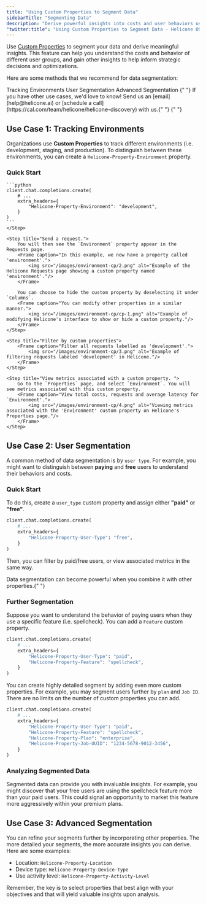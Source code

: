 ```yaml
---
title: "Using Custom Properties to Segment Data"
sidebarTitle: "Segmenting Data"
description: "Derive powerful insights into costs and user behaviors using custom properties in Helicone. Learn to track environments, user types, and more."
"twitter:title": "Using Custom Properties to Segment Data - Helicone OSS LLM Observability"
---
```



Use [Custom Properties](features/advanced-usage/custom-properties) to segment your data and derive meaningful insights. This feature can help you understand the costs and behavior of different user groups, and gain other insights to help inform strategic decisions and optimizations.

Here are some methods that we recommend for data segmentation:

<CardGroup cols={3}>
  <Card
    title="Use Case 1"
    href="/use-cases/segmentation#use-case-1-tracking-environments"
  >
    Tracking Environments
  </Card>
  <Card
    title="Use Case 2"
    href="/use-cases/segmentation#use-case-2-user-segmentation"
  >
    User Segmentation
  </Card>
  <Card
    title="Use Case 3"
    href="/use-cases/segmentation#use-case-3-advanced-segmentation"
  >
    Advanced Segmentation
  </Card>
</CardGroup>

<Note>
  {" "}
  If you have other use cases, we'd love to know! Send us an [email](help@helicone.ai)
  or [schedule a call](https://cal.com/team/helicone/helicone-discovery) with us.{" "}
</Note>{" "}

## Use Case 1: Tracking Environments

Organizations use **Custom Properties** to track different environments (i.e. development, staging, and production). To distinguish between these environments, you can create a `Helicone-Property-Environment` property.

### Quick Start

<Steps>
    <Step title="Add the 'Environment' property and assign a value.">

    ```python
    client.chat.completions.create(
        # ...
        extra_headers={
            "Helicone-Property-Environment": "development",
        }
    )
    ```
    </Step>

    <Step title="Send a request.">
        You will then see the `Environment` property appear in the Requests page.
        <Frame caption="In this example, we now have a property called 'environment'.">
            <img src="/images/environment-cp/2.png" alt="Example of the Helicone Requests page showing a custom property named 'environment'."/>
        </Frame>

        You can choose to hide the custom property by deselecting it under `Columns`.
        <Frame caption="You can modify other properties in a similar manner.">
            <img src="/images/environment-cp/cp-1.png" alt="Example of modifying Helicone's interface to show or hide a custom property."/>
        </Frame>
    </Step>

    <Step title="Filter by custom properties">
        <Frame caption="Filter all requests labelled as 'development'.">
            <img src="/images/environment-cp/3.png" alt="Example of filtering requests labeled 'development' in Helicone."/>
        </Frame>
    </Step>

    <Step title="View metrics associated with a custom property. ">
        Go to the `Properties` page, and select `Environment`. You will see metrics associated with this custom property.
        <Frame caption="View total costs, requests and average latency for `Environment'.">
            <img src="/images/environment-cp/4.png" alt="Viewing metrics associated with the 'Environment' custom property on Helicone's Properties page."/>
        </Frame>
    </Step>

</Steps>

## Use Case 2: User Segmentation

A common method of data segmentation is by `user type`. For example, you might want to distinguish between **paying** and **free** users to understand their behaviors and costs.

### Quick Start

To do this, create a `user_type` custom property and assign either **"paid"** or **"free"**.

```python
client.chat.completions.create(
    # ...
    extra_headers={
        "Helicone-Property-User-Type": "free",
    }
)
```

Then, you can filter by paid/free users, or view associated metrics in the same way.

<Tip>
  Data segmentation can become powerful when you combine it with other
  properties.{" "}
</Tip>

### Further Segmentation

Suppose you want to understand the behavior of paying users when they use a specific feature (i.e. spellcheck). You can add a `Feature` custom property.

```python
client.chat.completions.create(
    # ...
    extra_headers={
        "Helicone-Property-User-Type": "paid",
        "Helicone-Property-Feature": "spellcheck",
    }
)
```

You can create highly detailed segment by adding even more custom properties. For example, you may segment users further by `plan` and `Job ID`. There are no limits on the number of custom properties you can add.

```python
client.chat.completions.create(
    # ...
    extra_headers={
        "Helicone-Property-User-Type": "paid",
        "Helicone-Property-Feature": "spellcheck",
        "Helicone-Property-Plan": "enterprise",
        "Helicone-Property-Job-UUID": "1234-5678-9012-3456",
    }
)
```

### Analyzing Segmented Data

Segmented data can provide you with invaluable insights. For example, you might discover that your free users are using the spellcheck feature more than your paid users. This could signal an opportunity to market this feature more aggressively within your premium plans.

## Use Case 3: Advanced Segmentation

You can refine your segments further by incorporating other properties. The more detailed your segments, the more accurate insights you can derive. Here are some examples:

- Location: `Helicone-Property-Location`
- Device type: `Helicone-Property-Device-Type`
- Use activity level: `Helicone-Property-Activity-Level`

Remember, the key is to select properties that best align with your objectives and that will yield valuable insights upon analysis.

<QuestionsSection />
